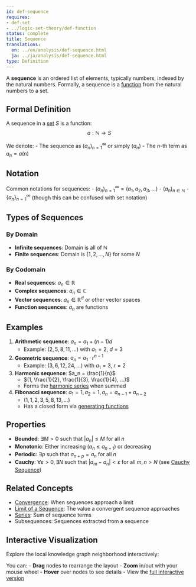 ```yaml
---
id: def-sequence
requires:
- def-set
- ../logic-set-theory/def-function
status: complete
title: Sequence
translations:
  en: ../en/analysis/def-sequence.html
  ja: ../ja/analysis/def-sequence.html
type: Definition
---
```


A **sequence** is an ordered list of elements, typically numbers, indexed by the natural numbers. Formally, a sequence is a [function](../logic-set-theory/def-function.qmd) from the natural numbers to a set.

## Formal Definition

A sequence in a [set](../logic-set-theory/def-set.qmd) $S$ is a function:
$$a: \mathbb{N} \to S$$

We denote:
- The sequence as $(a_n)_{n=1}^{\infty}$ or simply $(a_n)$
- The $n$-th term as $a_n = a(n)$

## Notation

Common notations for sequences:
- $(a_n)_{n=1}^{\infty} = (a_1, a_2, a_3, ...)$
- $(a_n)_{n \in \mathbb{N}}$
- $\{a_n\}_{n=1}^{\infty}$ (though this can be confused with set notation)

## Types of Sequences

### By Domain
- **Infinite sequences**: Domain is all of $\mathbb{N}$
- **Finite sequences**: Domain is $\{1, 2, ..., N\}$ for some $N$

### By Codomain
- **Real sequences**: $a_n \in \mathbb{R}$
- **Complex sequences**: $a_n \in \mathbb{C}$
- **Vector sequences**: $a_n \in \mathbb{R}^d$ or other vector spaces
- **Function sequences**: $a_n$ are functions

## Examples

1. **Arithmetic sequence**: $a_n = a_1 + (n-1)d$
   - Example: $(2, 5, 8, 11, ...)$ with $a_1 = 2$, $d = 3$

2. **Geometric sequence**: $a_n = a_1 \cdot r^{n-1}$
   - Example: $(3, 6, 12, 24, ...)$ with $a_1 = 3$, $r = 2$

3. **Harmonic sequence**: $a_n = \frac{1}{n}$
   - $(1, \frac{1}{2}, \frac{1}{3}, \frac{1}{4}, ...)$
   - Forms the [harmonic series](def-series.qmd#harmonic-series) when summed

4. **Fibonacci sequence**: $a_1 = 1, a_2 = 1, a_n = a_{n-1} + a_{n-2}$
   - $(1, 1, 2, 3, 5, 8, 13, ...)$
   - Has a closed form via [generating functions](../combinatorics/def-generating-function.qmd)

## Properties

- **Bounded**: $\exists M > 0$ such that $|a_n| \leq M$ for all $n$
- **Monotonic**: Either increasing ($a_n \leq a_{n+1}$) or decreasing
- **Periodic**: $\exists p$ such that $a_{n+p} = a_n$ for all $n$
- **Cauchy**: $\forall \varepsilon > 0, \exists N$ such that $|a_m - a_n| < \varepsilon$ for all $m,n > N$ (see [Cauchy Sequence](def-cauchy-sequence.qmd))

## Related Concepts

- [Convergence](def-convergence.qmd): When sequences approach a limit
- [Limit of a Sequence](def-limit.qmd): The value a convergent sequence approaches
- [Series](def-series.qmd): Sum of sequence terms
- Subsequences: Sequences extracted from a sequence

## Interactive Visualization

Explore the local knowledge graph neighborhood interactively:

::: {.graph-viz data-id="def-sequence" data-width="700" data-height="500"}
:::

You can:
- **Drag** nodes to rearrange the layout
- **Zoom** in/out with your mouse wheel
- **Hover** over nodes to see details
- View the [full interactive version](../../output/interactive/en/def-sequence.html){target="_blank"}

